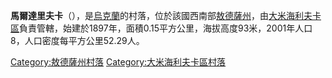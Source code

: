 {{coord|47|8|42|N|30|0|55|E|scale:30000|display=title}}

'''馬爾達里夫卡'''（{{lang-uk|Мардарівка}}），是[[烏克蘭|烏克蘭]]的村落，位於該國西南部[[敖德薩州|敖德薩州]]，由[[大米海利夫卡區|大米海利夫卡區]]負責管轄，始建於1897年，面積0.15平方公里，海拔高度93米，2001年人口8，人口密度每平方公里52.29人。

{{DEFAULTSORT:Мардарівка}}
[[Category:敖德薩州村落|Category:敖德薩州村落]]
[[Category:大米海利夫卡區村落|Category:大米海利夫卡區村落]]


{{Odessa-geo-stub}}